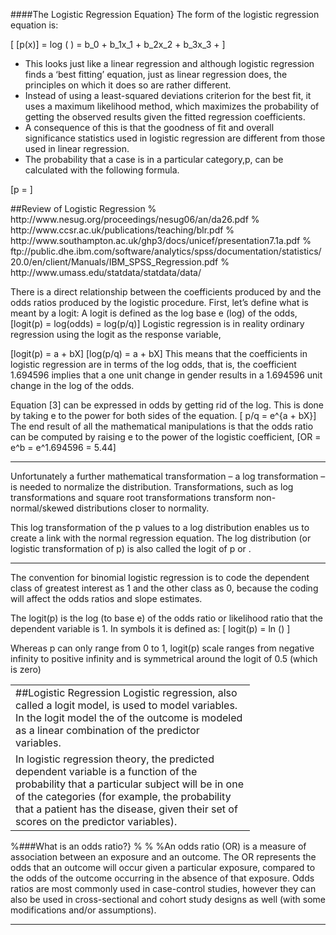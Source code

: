 


####The Logistic Regression Equation}
The form of the logistic regression equation is:

\[ \mbox{logit}[p(x)] =  log \left(\frac{p(x)}{1-p(x)} \right) = b_0 + b_1x_1 + b_2x_2 + b_3x_3 + \ldots \]


*  This looks just like a linear regression and although logistic regression finds a ‘best
fitting’ equation, just as linear regression does, the principles on which it does so are
rather different.
*   Instead of using a least-squared deviations criterion for the best fit, it
uses a maximum likelihood method, which maximizes the probability of getting the
observed results given the fitted regression coefficients.
*   A consequence of this is that the
goodness of fit and overall significance statistics used in logistic regression are different
from those used in linear regression.
*  
The probability that a case is in a particular category,p, can be calculated with the following formula.

\[p = \frac{exp(b_0 + b_1x_1 + b_2x_2 + b_3x_3 + \ldots)}{1 + exp(b_0 + b_1x_1 + b_2x_2 + b_3x_3 + \ldots)}\]




##Review of Logistic Regression
% http://www.nesug.org/proceedings/nesug06/an/da26.pdf
% http://www.ccsr.ac.uk/publications/teaching/blr.pdf
% http://www.southampton.ac.uk/ghp3/docs/unicef/presentation7.1a.pdf
% ftp://public.dhe.ibm.com/software/analytics/spss/documentation/statistics/20.0/en/client/Manuals/IBM_SPSS_Regression.pdf
% http://www.umass.edu/statdata/statdata/data/



There is a direct relationship between the coefficients produced by \textbf{logit} and the odds ratios produced by the logistic procedure.  First, let's define what is meant by a logit:  A logit is defined as the log base e (log) of the odds,
\[logit(p) = log(odds) = log(p/q)\]
Logistic regression is in reality ordinary regression using the logit as the response variable,

\[logit(p) = a + bX\]
\[log(p/q) = a + bX\]
This means that the coefficients in logistic regression are in terms of the log odds, that is, the coefficient 1.694596 implies that a one unit change in gender results in a 1.694596 unit change in the log of the odds.  

Equation [3] can be expressed in odds by getting rid of the log.  This is done by taking e to the power for both sides of the equation.
\[ p/q = e^{a + bX}\]
The end result of all the mathematical manipulations is that the odds ratio can be computed by raising e to the power of the logistic coefficient,
\[OR = e^b = e^1.694596 = 5.44\]

------------------------------------------------------





\subsubsection{Log transformation}
Unfortunately a further mathematical transformation – a log transformation – is needed
to normalize the distribution. Transformations, such as log transformations and
square root transformations transform non-normal/skewed distributions closer to normality.

This log transformation of the p values to a log distribution enables us to create a link with the normal regression equation. The log distribution (or logistic transformation of p) is also called the logit of p or \textbf{\textit{logit(p)}}.

------------

\subsection{The Logit}
The convention for binomial logistic regression is to code the
dependent class of greatest interest as 1 and the other class as 0, because the coding will
affect the odds ratios and slope estimates.

The logit(p) is the log (to base e) of the odds ratio or likelihood ratio that the dependent
variable is 1. In symbols it is defined as:
\[ logit(p) = ln \left(\frac{p}{(1-p)}\right) \]

Whereas p can only range from 0 to 1, logit(p) scale ranges from negative infinity to positive
infinity and is symmetrical around the logit of 0.5 (which is zero)

---------------------------------------------------------------------------------------------------------
\subsection{Logistic Regression: Odds Ratio}
What are odds?
The odds of outcome 1 versus outcome 2 are the probability (or frequency) of outcome 1 divided by the probability (or frequency) of outcome 2.


\[ \hat{Y} = \frac{\mbox{Odds}}{1+\mbox{Odds}} \]



------------------------------------------------------
##Logistic Regression
Logistic regression, also called a logit model, is used to model \textbf{dichotomous outcome} variables. 
In the logit model the \textbf{log odds} of the outcome is modeled as a linear combination of the predictor variables.

In logistic regression theory, the predicted dependent variable is a function of the probability that a particular subject will be in one of the categories (for example, the probability that a patient has the disease, given their set of scores on the predictor variables).
---------------------------------------------------------------------------------------------------------------------
\subsection{Odds}

%###What is an odds ratio?}
%
%
%An odds ratio (OR) is a measure of association between an exposure and an outcome. The OR represents the odds that an outcome will occur given a particular exposure, compared to the odds of the outcome occurring in the absence of that exposure. Odds ratios are most commonly used in case-control studies, however they can also be used in cross-sectional and cohort study designs as well (with some modifications and/or assumptions).

---------------------------------------------------------

